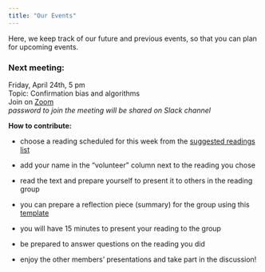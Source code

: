 ```yaml
---
title: "Our Events"
---
```


Here, we keep track of our future and previous events, so that you can plan for upcoming events. 


### Next meeting:  
Friday, April 24th, 5 pm  
Topic: Confirmation bias and algorithms  
Join on [Zoom](https://concordia-ca.zoom.us/j/91300135925?pwd=eDhkZllOeXlBcjFtM3FQeFhzdmFUQT09)  
*password to join the meeting will be shared on Slack channel*

**How to contribute:**  

- choose a reading scheduled for this week from the [suggested readings list](https://docs.google.com/spreadsheets/d/1-4fWa2iJq3akLqBrp7KlOlEz5ewvzFwQc0fsGp0aUuQ/edit)

- add your name in the "volunteer" column next to the reading you chose

- read the text and prepare yourself to present it to others in the reading group

- you can prepare a reflection piece (summary) for the group using this [template](https://docs.google.com/document/d/1Ctv7_TUgpbCmrBiDnxUHzhES2m4E1jd9EzuUcIUC4-A/edit)

- you will have 15 minutes to present your reading to the group

- be prepared to answer questions on the reading you did

- enjoy the other members' presentations and take part in the discussion!


